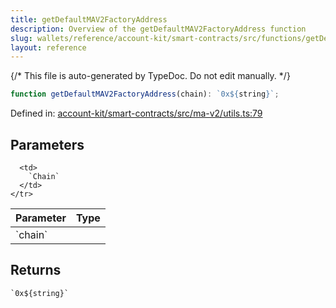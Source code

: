 ```yaml
---
title: getDefaultMAV2FactoryAddress
description: Overview of the getDefaultMAV2FactoryAddress function
slug: wallets/reference/account-kit/smart-contracts/src/functions/getDefaultMAV2FactoryAddress
layout: reference
---
```


{/* This file is auto-generated by TypeDoc. Do not edit manually. */}

```ts
function getDefaultMAV2FactoryAddress(chain): `0x${string}`;
```

Defined in: [account-kit/smart-contracts/src/ma-v2/utils.ts:79](https://github.com/alchemyplatform/aa-sdk/blob/9f926c402d1661309abbf8eae8431e52e8c5e53f/account-kit/smart-contracts/src/ma-v2/utils.ts#L79)

## Parameters

<table>
  <thead>
    <tr>
      <th align="left">Parameter</th>
      <th align="left">Type</th>
    </tr>
  </thead>

  <tbody>
    <tr>
      <td>
        `chain`
      </td>

      <td>
        `Chain`
      </td>
    </tr>

  </tbody>
</table>

## Returns

`` `0x${string}` ``
